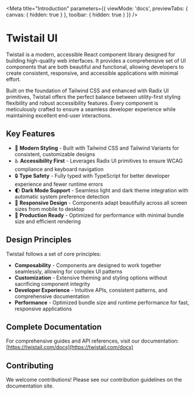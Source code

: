 
<Meta
  title="Introduction"
  parameters={{
    viewMode: 'docs',
    previewTabs: { canvas: { hidden: true } },
    toolbar: { hidden: true }
  }}
/>

# Twistail UI

Twistail is a modern, accessible React component library designed for building high-quality web interfaces.
It provides a comprehensive set of UI components that are both beautiful and functional, allowing developers
to create consistent, responsive, and accessible applications with minimal effort.

Built on the foundation of Tailwind CSS and enhanced with Radix UI primitives, Twistail offers the perfect
balance between utility-first styling flexibility and robust accessibility features. Every component is
meticulously crafted to ensure a seamless developer experience while maintaining excellent end-user
interactions.

## Key Features

- 🎨 **Modern Styling** - Built with Tailwind CSS and Tailwind Variants for consistent, customizable designs
- ♿️ **Accessibility First** - Leverages Radix UI primitives to ensure WCAG compliance and keyboard navigation
- 🔒 **Type Safety** - Fully typed with TypeScript for better developer experience and fewer runtime errors
- 🌓 **Dark Mode Support** - Seamless light and dark theme integration with automatic system preference detection
- 📱 **Responsive Design** - Components adapt beautifully across all screen sizes from mobile to desktop
- 🚀 **Production Ready** - Optimized for performance with minimal bundle size and efficient rendering

## Design Principles

Twistail follows a set of core principles:

- **Composability** - Components are designed to work together seamlessly, allowing for complex UI patterns
- **Customization** - Extensive theming and styling options without sacrificing component integrity
- **Developer Experience** - Intuitive APIs, consistent patterns, and comprehensive documentation
- **Performance** - Optimized bundle size and runtime performance for fast, responsive applications

## Complete Documentation

For comprehensive guides and API references, visit our documentation:
[https://twistail.com/docs](https://twistail.com/docs)

## Contributing

We welcome contributions! Please see our contribution guidelines on the documentation site.
